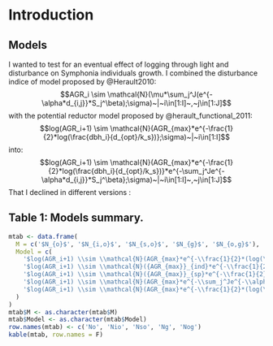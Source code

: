 # Introduction {-}

## Models

I wanted to test for an eventual effect of logging through light and disturbance on Symphonia individuals growth. I combined the disturbance indice of model proposed by @Herault2010:
$$AGR_i \sim \mathcal{N}(\mu*\sum_j^J(e^{-\alpha*d_{i,j}}*S_j^\beta);\sigma)~|~i\in[1:I]~,~j\in[1:J]$$
with the potential reductor model proposed by @herault_functional_2011:
$$log(AGR_i+1) \sim \mathcal{N}(AGR_{max}*e^{-\frac{1}{2}*log(\frac{dbh_i}{d_{opt}/k_s})};\sigma)~|~i\in[1:I]$$
into:
$$log(AGR_i+1) \sim \mathcal{N}(AGR_{max}*e^{-\frac{1}{2}*log(\frac{dbh_i}{d_{opt}/k_s})}*e^{-\sum_j^Je^{-\alpha*d_{i,j}}*S_j^\beta};\sigma)~|~i\in[1:I]~,~j\in[1:J]$$
That I declined in different versions :

## Table 1: Models summary.

```r
mtab <- data.frame(
  M = c('$N_{o}$', '$N_{i,o}$', '$N_{s,o}$', '$N_{g}$', '$N_{o,g}$'),
  Model = c(
    '$log(AGR_i+1) \\sim \\mathcal{N}(AGR_{max}*e^{-\\frac{1}{2}*(log(\\frac{dbh_i}{d_{opt}})/k_s)^2};\\sigma)$',
    '$log(AGR_i+1) \\sim \\mathcal{N}({AGR_{max}}_{ind}*e^{-\\frac{1}{2}*(log(\\frac{dbh_i}{d_{opt}})/k_s)^2};\\sigma)$',
    '$log(AGR_i+1) \\sim \\mathcal{N}({AGR_{max}}_{sp}*e^{-\\frac{1}{2}*(log(\\frac{dbh_i}{{d_{opt}}_{sp}})/{k_s}_{sp})^2};\\sigma)$',
    '$log(AGR_i+1) \\sim \\mathcal{N}(AGR_{max}*e^{-\\sum_j^Je^{-\\alpha*d_{i,j}}*S_j^\\beta};\\sigma)$',
    '$log(AGR_i+1) \\sim \\mathcal{N}(AGR_{max}*e^{-\\frac{1}{2}*(log(\\frac{dbh_i}{d_{opt}})/k_s)^2}*e^{-\\sum_j^Je^{-\\alpha*d_{i,j}}*S_j^\\beta};\\sigma)$'
  )
)
mtab$M <- as.character(mtab$M)
mtab$Model <- as.character(mtab$Model)
row.names(mtab) <- c('No', 'Nio', 'Nso', 'Ng', 'Nog')
kable(mtab, row.names = F)
```
